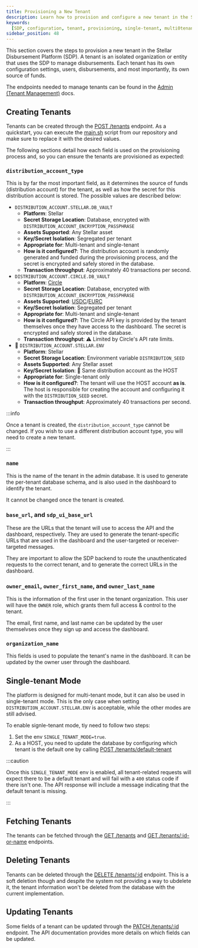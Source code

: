 ```yaml
---
title: Provisioning a New Tenant
description: Learn how to provision and configure a new tenant in the Stellar Disbursement Platform.
keywords:
  [SDP, configuration, tenant, provisioning, single-tenant, multi0tenant]
sidebar_position: 48
---
```


This section covers the steps to provision a new tenant in the Stellar Disbursement Platform (SDP). A tenant is an isolated organization or entity that uses the SDP to manage disbursements. Each tenant has its own configuration settings, users, disbursements, and most importantly, its own source of funds.

The endpoints needed to manage tenants can be found in the [Admin (Tenant Management)](../api-reference/admin.tag.mdx) docs.

## Creating Tenants

Tenants can be created through the [POST /tenants](../api-reference/create-tenant.api.mdx) endpoint. As a quickstart, you can execute the [main.sh](https://github.com/stellar/stellar-disbursement-platform-backend/blob/develop/dev/main.sh) script from our repository and make sure to replace it with the desired values.

The following sections detail how each field is used on the provisioning process and, so you can ensure the tenants are provisioned as expected:

### `distribution_account_type`

This is by far the most important field, as it determines the source of funds (distribution account) for the tenant, as well as how the secret for this distribution account is stored. The possible values are described below:

- `DISTRIBUTION_ACCOUNT.STELLAR.DB_VAULT`
  - **Platform**: Stellar
  - **Secret Storage Location**: Database, encrypted with `DISTRIBUTION_ACCOUNT_ENCRYPTION_PASSPHRASE`
  - **Assets Supported**: Any Stellar asset
  - **Key/Secret Isolation**: Segregated per tenant
  - **Appropriate for**: Multi-tenant and single-tenant
  - **How is it configured?**: The distribution account is randomly generated and funded during the provisioning process, and the secret is encrypted and safely stored in the database.
  - **Transaction throughput**: Approximately 40 transactions per second.
- `DISTRIBUTION_ACCOUNT.CIRCLE.DB_VAULT`
  - **Platform**: [Circle]
  - **Secret Storage Location**: Database, encrypted with `DISTRIBUTION_ACCOUNT_ENCRYPTION_PASSPHRASE`
  - **Assets Supported**: [USDC]/[EURC]
  - **Key/Secret Isolation**: Segregated per tenant
  - **Appropriate for**: Multi-tenant and single-tenant
  - **How is it configured?**: The Circle API key is provided by the tenant themselves once they have access to the dashboard. The secret is encrypted and safely stored in the database.
  - **Transaction throughput**: ⚠️ Limited by Circle's API rate limits.
- 🔴 `DISTRIBUTION_ACCOUNT.STELLAR.ENV`
  - **Platform**: Stellar
  - **Secret Storage Location**: Environment variable `DISTRIBUTION_SEED`
  - **Assets Supported**: Any Stellar asset
  - **Key/Secret Isolation**: 🚨 Same distribution account as the HOST
  - **Appropriate for**: Single-tenant only
  - **How is it configured?**: The tenant will use the HOST account **as is**. The host is responsible for creating the account and configuring it with the `DISTRIBUTION_SEED` secret.
  - **Transaction throughput**: Approximately 40 transactions per second.

:::info

Once a tenant is created, the `distribution_account_type` cannot be changed. If you wish to use a different distribution account type, you will need to create a new tenant.

:::

### `name`

This is the name of the tenant in the admin database. It is used to generate the per-tenant database schema, and is also used in the dashboard to identify the tenant.

It cannot be changed once the tenant is created.

### `base_url`, and `sdp_ui_base_url`

These are the URLs that the tenant will use to access the API and the dashboard, respectively. They are used to generate the tenant-specific URLs that are used in the dashboard and the user-targeted or receiver-targeted messages.

They are important to allow the SDP backend to route the unauthenticated requests to the correct tenant, and to generate the correct URLs in the dashboard.

### `owner_email`, `owner_first_name`, and `owner_last_name`

This is the information of the first user in the tenant organization. This user will have the `OWNER` role, which grants them full access & control to the tenant.

The email, first name, and last name can be updated by the user themselvses once they sign up and access the dashboard.

### `organization_name`

This fields is used to populate the tenant's name in the dashboard. It can be updated by the owner user through the dashboard.

## Single-tenant Mode

The platform is designed for multi-tenant mode, but it can also be used in single-tenant mode. This is the only case when setting `DISTRIBUTION_ACCOUNT.STELLAR.ENV` is acceptable, while the other modes are still advised.

To enable signle-tenant mode, tiy need to follow two steps:

1. Set the env `SINGLE_TENANT_MODE=true`.
1. As a HOST, you need to update the database by configuring which tenant is the default one by calling [POST /tenants/default-tenant](../api-reference/default-tenant.api.mdx)

:::caution

Once this `SINGLE_TENANT_MODE` env is enabled, all tenant-related requests will expect there to be a default tenant and will fail with a `400` status code if there isn't one. The API response will include a message indicating that the default tenant is missing.

:::

## Fetching Tenants

The tenants can be fetched through the [GET /tenants](../api-reference/get-all-tenants.api.mdx) and [GET /tenants/:id-or-name](../api-reference/retrieve-a-tenant.api.mdx) endpoints.

## Deleting Tenants

Tenants can be deleted through the [DELETE /tenants/:id](../api-reference/soft-delete-a-tenant.api.mdx) endpoint. This is a soft deletion though and despite the system not providing a way to ubdelete it, the tenant information won't be deleted from the database with the current implementation.

## Updating Tenants

Some fields of a tenant can be updated through the [PATCH /tenants/:id](../api-reference/update-a-tenant.api.mdx) endpoint. The API documentation provides more details on which fields can be updated.

[Circle]: https://www.circle.com
[USDC]: https://www.circle.com/en/usdc
[EURC]: https://www.circle.com/en/eurc
